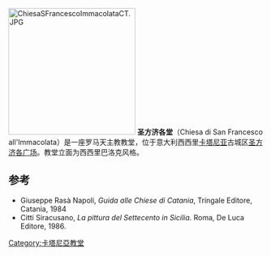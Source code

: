 [[File:ChiesaSFrancescoImmacolataCT.JPG|250px]]
'''圣方济各堂'''（Chiesa di San Francesco all'Immacolata）是一座罗马天主教教堂，位于意大利西西里[[卡塔尼亚|卡塔尼亚]]古城区[[圣方济各广场_(卡塔尼亚)|圣方济各广场]]。教堂立面为西西里巴洛克风格。

== 参考 ==
* Giuseppe Rasà Napoli, ''Guida alle Chiese di Catania'', Tringale Editore, Catania, 1984
*Citti Siracusano, ''La pittura del Settecento in Sicilia''. Roma, De Luca Editore, 1986.
<references/>
{{coord|37|30|10.1|N|15|5|6|E|display=title}}

[[Category:卡塔尼亞教堂|Category:卡塔尼亞教堂]]